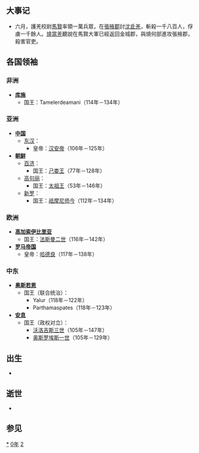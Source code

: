 {{yearTOC|120|东汉'''[[元初|元初]]七年'''，'''[[永宁_(汉安帝)|永宁]]元年'''}}

== 大事记 ==
*六月，護羌校尉[[馬賢_(東漢)|馬賢]]率領一萬兵眾，在[[張掖郡|張掖郡]]討[[沈氐羌|沈氐羌]]，斬殺一千八百人，俘虜一千餘人。[[燒當羌|燒當羌]]聽說在馬賢大軍已經返回金城郡，與燒何部進攻張掖郡，殺害官吏。

== 各国领袖 ==
=== 非洲 ===
*'''[[库施|库施]]'''
**国王：Tamelerdeamani（114年－134年）

=== 亚洲 ===
*'''[[中国|中国]]'''
**[[东汉|东汉]]：
***皇帝：[[汉安帝|汉安帝]]（106年－125年）
*'''[[朝鲜民主主义人民共和国|朝鲜]]'''
**[[百濟|百济]]：
***国王：[[己娄王|己娄王]]（77年－128年）
**[[高句丽|高句丽]]：
***国王：[[太祖王|太祖王]]（53年－146年）
**[[新罗|新罗]]：
***国王：[[祗摩尼师今|祗摩尼师今]]（112年－134年）

=== 欧洲 ===
*'''[[高加索伊比利亞王國|高加索伊比里亚]]'''
**国王：[[法斯曼二世|法斯曼二世]]（116年－142年）
*'''[[羅馬帝國|罗马帝国]]'''
**皇帝：[[哈德良|哈德良]]（117年－138年）

=== 中东 ===
*'''[[奥斯若恩|奥斯若恩]]'''
**国王（联合统治）：
***Yalur（118年－122年）
***Parthamaspates（118年－123年）
*'''[[安息_(国家)|安息]]''' 
**国王（政权对立）：
***[[沃洛吉斯三世|沃洛吉斯三世]]（105年－147年）
***[[奥斯罗埃斯一世|奥斯罗埃斯一世]]（105年－129年）
== 出生 ==
*

== 逝世 ==
*

== 参见 ==
{{Wikisource year mention}}

[[Category:120年|*]]
[[Category:120年代|0年]]
[[Category:2世纪各年|2]]